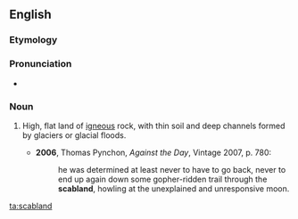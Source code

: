 ==English==

===Etymology===
{{compound|scab|land|lang=en}}

===Pronunciation===
* {{IPA|/ˈskæblænd/|lang=en}}

===Noun===
{{en-noun}}

# {{label|en|US|geography}} High, flat land of [[igneous]] rock, with thin soil and deep channels formed by glaciers or glacial floods.
#* '''2006''', Thomas Pynchon, ''Against the Day'', Vintage 2007, p. 780:
#*: he was determined at least never to have to go back, never to end up again down some gopher-ridden trail through the '''scabland''', howling at the unexplained and unresponsive moon.

[[ta:scabland]]